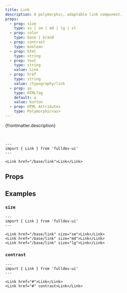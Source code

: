 ```yaml
---
title: Link
description: A polymorphic, adaptable link component.
props:
  - prop: size
    type: xs | sm | md | lg | xl
  - prop: color
    type: base | brand
  - prop: contrast
    type: boolean
  - prop: html
    type: string
  - prop: text
    type: string
    value: Link
  - prop: href
    type: string
    value: /typography/link
  - prop: as
    type: HTMLTag
    default: a
    value: button
  - prop: HTML Attributes
    type: Polymorphic<as>
---
```



{frontmatter.description}

<br />

```astro live
---
import { Link } from 'fulldev-ui'
---

<Link href="/base/link">Link</Link>
```

## Props

<PropsTable props={frontmatter.props} />

## Examples

### `size`

<SizeProp />

```astro live
---
import { Link } from 'fulldev-ui'
---

<Link href="/base/link" size="sm">Link</Link>
<Link href="/base/link" size="md">Link</Link>
<Link href="/base/link" size="lg">Link</Link>
```

### `contrast`

```astro live
---
import { Link } from 'fulldev-ui'
---

<Link href="#">Link</Link>
<Link href="#" contrast>Link</Link>
```
